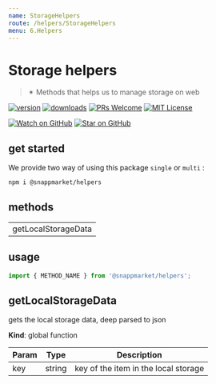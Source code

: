```yaml
---
name: StorageHelpers
route: /helpers/StorageHelpers
menu: 6.Helpers
---
```



# Storage helpers
> ✴ Methods that helps us to manage storage on web

[![version](https://img.shields.io/npm/v/@snappmarket/helpers.svg?style=flat-square)](https://www.npmjs.com/package/@snappmarket/helpers)
[![downloads](https://img.shields.io/npm/dm/@snappmarket/helpers.svg?style=flat-square)](https://www.npmtrends.com/@snappmarket/helpers)
[![PRs Welcome](https://img.shields.io/badge/PRs-welcome-brightgreen.svg?style=flat-square)](http://makeapullrequest.com)
[![MIT License](https://img.shields.io/npm/l/@snappmarket/helpers.svg?style=flat-square)](https://github.com/snappmarket/frontend-toolbox/blob/develop/packages/ui/index.mdx)

[![Watch on GitHub](https://img.shields.io/github/watchers/snappmarket/frontend-toolbox.svg?style=social)](https://github.com/snappmarket/frontend-toolbox/watchers)
[![Star on GitHub](https://img.shields.io/github/stars/snappmarket/frontend-toolbox.svg?style=social)](https://github.com/snappmarket/frontend-toolbox/stargazers)

## get started
We provide two way of using this package `single` or `multi` :
```bash
npm i @snappmarket/helpers
```

## methods
|        |
| ------ |
| getLocalStorageData                                                 |

## usage
```javascript
import { METHOD_NAME } from '@snappmarket/helpers';
```

<!-- doc -->

<a name="getLocalStorageData"></a>

## getLocalStorageData
gets the local storage data, deep parsed to json

**Kind**: global function

| Param | Type | Description |
| --- | --- | --- |
| key | string | key of the item in the local storage |


